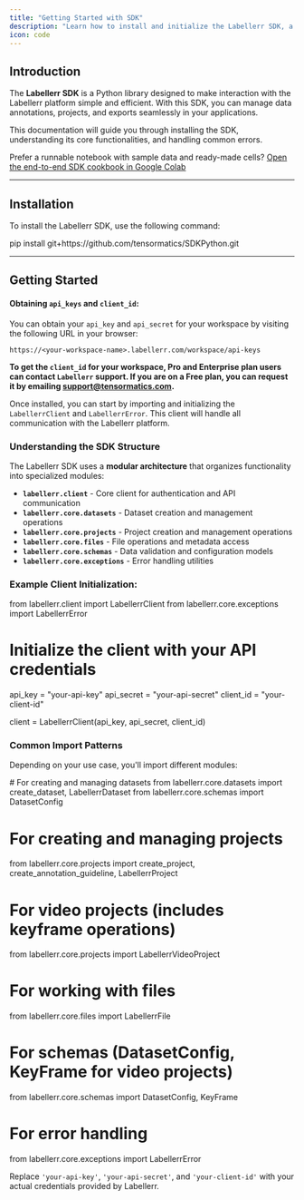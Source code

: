 ```yaml
---
title: "Getting Started with SDK"
description: "Learn how to install and initialize the Labellerr SDK, a Python library for seamless interaction with the Labellerr platform to manage data annotations, projects, and exports."
icon: code
---
```


## Introduction

The **Labellerr SDK** is a Python library designed to make interaction with the Labellerr platform simple and efficient. With this SDK, you can manage data annotations, projects, and exports seamlessly in your applications.

This documentation will guide you through installing the SDK, understanding its core functionalities, and handling common errors.

Prefer a runnable notebook with sample data and ready-made cells? [Open the end-to-end SDK cookbook in Google Colab](https://colab.research.google.com/github/Labellerr/Hands-On-Learning-in-Computer-Vision/blob/main/SDK%20Tutorials/Labellerr_SDK_End_to_End_Annotation_Pipeline.ipynb)

---

## Installation

To install the Labellerr SDK, use the following command:

<CodeBlock lang="bash" title="Install Labellerr SDK">
pip install git+https://github.com/tensormatics/SDKPython.git
</CodeBlock>

---

## Getting Started

#### Obtaining `api_keys` and `client_id`:

You can obtain your `api_key` and `api_secret` for your workspace by visiting the following URL in your browser:

`https://<your-workspace-name>.labellerr.com/workspace/api-keys`

**To get the `client_id` for your workspace, **Pro and Enterprise** plan users can contact `Labellerr` support. If you are on a **Free** plan, you can request it by emailing **support@tensormatics.com**.**

Once installed, you can start by importing and initializing the `LabellerrClient` and `LabellerrError`. This client will handle all communication with the Labellerr platform.

### Understanding the SDK Structure

The Labellerr SDK uses a **modular architecture** that organizes functionality into specialized modules:

*   **`labellerr.client`** - Core client for authentication and API communication
*   **`labellerr.core.datasets`** - Dataset creation and management operations
*   **`labellerr.core.projects`** - Project creation and management operations
*   **`labellerr.core.files`** - File operations and metadata access
*   **`labellerr.core.schemas`** - Data validation and configuration models
*   **`labellerr.core.exceptions`** - Error handling utilities

### Example Client Initialization:

<CodeBlock lang="python" title="Client Initialization">
from labellerr.client import LabellerrClient
from labellerr.core.exceptions import LabellerrError

# Initialize the client with your API credentials
api_key = "your-api-key"
api_secret = "your-api-secret"
client_id = "your-client-id"

client = LabellerrClient(api_key, api_secret, client_id)
</CodeBlock>

### Common Import Patterns

Depending on your use case, you'll import different modules:

<CodeBlock lang="python" title="Import Examples for Common Tasks">
# For creating and managing datasets
from labellerr.core.datasets import create_dataset, LabellerrDataset
from labellerr.core.schemas import DatasetConfig

# For creating and managing projects
from labellerr.core.projects import create_project, create_annotation_guideline, LabellerrProject

# For video projects (includes keyframe operations)
from labellerr.core.projects import LabellerrVideoProject

# For working with files
from labellerr.core.files import LabellerrFile

# For schemas (DatasetConfig, KeyFrame for video projects)
from labellerr.core.schemas import DatasetConfig, KeyFrame

# For error handling
from labellerr.core.exceptions import LabellerrError
</CodeBlock>

Replace `'your-api-key'`, `'your-api-secret'`, and `'your-client-id'` with your actual credentials provided by Labellerr.
